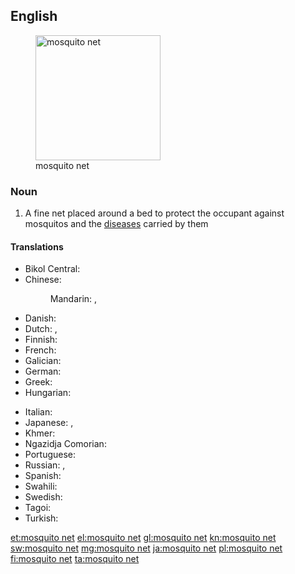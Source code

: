 ==English==
[[File:Javanbedcanopy.JPG|thumb|right|200px|mosquito net]]
===Noun===
{{wikipedia}}
{{en-noun|head=[[mosquito]] [[net]]}}

# A fine net placed around a bed to protect the occupant against mosquitos and the [[disease]]s carried by them

====Translations====
{{trans-top|fine net used to protect against mosquitos}}
* Bikol Central: {{t-check|bcl|kubong}}
* Chinese:
*: Mandarin: {{t+|cmn|蚊帳|sc=Hani}}, {{t+|cmn|蚊帐|tr=wénzhàng|sc=Hani}}
* Danish: {{t+|da|myggenet|n}}
* Dutch: {{t+|nl|klamboe|m}}, {{t|nl|muskietennet|n}}
* Finnish: {{t+|fi|hyttysverkko}}
* French: {{t+|fr|moustiquaire|f}}
* Galician: {{t+|gl|mosquiteiro|m}}
* German: {{t|de|Moskitonetz|n}}
* Greek: {{t+|el|κουνουπιέρα|tr=kounoupiéra}}
* Hungarian: {{t+|hu|szúnyogháló}}
{{trans-mid}}
* Italian: {{t+|it|zanzariera|f}}
* Japanese: {{t|ja|蚊帳|tr=かや, kaya|sc=Jpan}}, {{t|ja|蚊屋|tr=かや, kaya|sc=Jpan}}
* Khmer: {{t+|km|មុង|tr=mung|sc=Khmr}}
* Ngazidja Comorian: {{t|zdj|mustakera|c9|c10}}
* Portuguese: {{t|pt|mosquiteiro|m}}
* Russian: {{t+|ru|накомарник|m|tr=nakomárnik|sc=Cyrl}}, {{t|ru|москитная сетка|f|tr=moskítnaja sétka|sc=Cyrl}}
* Spanish: {{t|es|mosquitero|m}}
* Swahili: {{t+|sw|kiandarua cha mbu}}
* Swedish: {{t|sv|myggnät|n}}
* Tagoi: {{t|tag|kulambo}}
* Turkish: {{t+|tr|cibinlik}}
{{trans-bottom}}

[[et:mosquito net]]
[[el:mosquito net]]
[[gl:mosquito net]]
[[kn:mosquito net]]
[[sw:mosquito net]]
[[mg:mosquito net]]
[[ja:mosquito net]]
[[pl:mosquito net]]
[[fi:mosquito net]]
[[ta:mosquito net]]